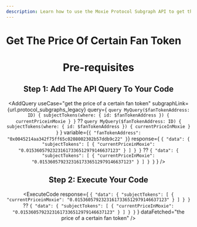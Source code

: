 ```yaml
---
description: Learn how to use the Moxie Protocol Subgraph API to get the price of a certain fan token.
---
```



# Get The Price Of Certain Fan Token

<Header
  useCase="get the price of a certain fan token"
  apiName="Moxie Protocol Subgraph"
/>

# Pre-requisites

<Prerequisites apiName="Moxie Protocol Subgraph" />

## Step 1: Add The API Query To Your Code

<AddQuery
  useCase="get the price of a certain fan token"
  subgraphLink={url.protocol_subgraphs_legacy}
  query={
    `query MyQuery($fanTokenAddress: ID) {
  subjectTokens(where: { id: $fanTokenAddress }) {
    currentPriceinMoxie
  }
}` ??
    `query MyQuery($fanTokenAddress: ID) {
  subjectTokens(where: { id: $fanTokenAddress }) {
    currentPriceInMoxie
  }
}`
  }
  variable={`{
  "fanTokenAddress": "0x0045214aa342f75ff65c0208002302b57ddb9c22"
}`}
  response={
    `{
  "data": {
    "subjectTokens": [
      {
        "currentPriceinMoxie": "0.01536057923231617336512979146637123"
      }
    ]
  }
}` ??
    `{
  "data": {
    "subjectTokens": [
      {
        "currentPriceInMoxie": "0.01536057923231617336512979146637123"
      }
    ]
  }
}`
  }
/>

## Step 2: Execute Your Code

<ExecuteCode
  response={
    `{
  "data": {
    "subjectTokens": [
      {
        "currentPriceinMoxie": "0.01536057923231617336512979146637123"
      }
    ]
  }
}` ??
    `{
  "data": {
    "subjectTokens": [
      {
        "currentPriceInMoxie": "0.01536057923231617336512979146637123"
      }
    ]
  }
}`
  }
  dataFetched="the price of a certain fan token"
/>

<DeveloperSupport />
